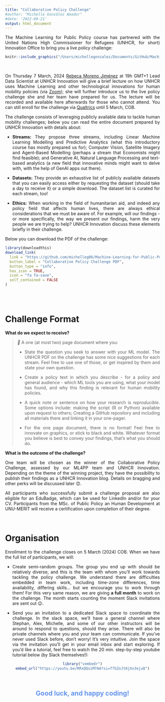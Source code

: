 ```yaml
---
title: "Collaborative Policy Challenge"
#author: "Michelle González Amador"
#date: '2022-09-21'
output: html_document
---
```

<style>
    body {
    text-align: justify}
</style>


The Machine Learning for Public Policy course has partnered with the United Nations High Commissioner for Refugees (UNHCR, for short) Innovation Office to bring you a live policy challenge:

<center>
```r
knitr::include_graphics("/Users/michellegonzalez/Documents/GitHub/Machine-Learning-for-Public-Policy/Images/policy_challenge_banner2.png")
```
</center>

<br>

On Thursday 7 March, 2024 [Rebeca Moreno Jiménez](https://www.weforum.org/people/rebeca-moreno-jimenez/) at 19h GMT+1 Lead Data Scientist at UNHCR Innovation will give a brief lecture on how UNHCR uses Machine Learning and other technological innovations for human mobility policies (via [Zoom](https://unu-merit-eu.zoom.us/j/5475937108?omn=82924276642)); she will further introduce us to the live policy challenge she and her team have prepared for us. The lecture will be recorded and available here afterwards for those who cannot attend. You can still enroll for the challenge via [Qualtrics](https://maastrichtuniversity.eu.qualtrics.com/jfe/form/SV_ctNrA5wPCm2jC86) until 5 March, COB. 

The challenge consists of leveraging publicly available data to tackle human mobility challenges; below you can read the entire document prepared by UNHCR Innovation with details about:

- **Streams:**  They propose three streams, including Linear Machine Learning Modelling and Predictive Analytics (what this introductory course has mostly prepared us for); Computer Vision, Satellite Imagery and Agent-Based Modelling (perhaps a stream that Economists might find feasible); and Generative AI, Natural Language Processing and text-based analytics (a new field that innovative minds might want to delve with, with the help of GenAI apps out there). 

- **Datasets:** They provide an exhaustive list of publicly available datasets that you can easily access either by requesting the dataset (should take a day to receive it) or a simple download. The dataset list is curated for each stream, too!

- **Ethics:** When working in the field of humanitarian aid, and indeed any policy field that affects human lives, there are always ethical considerations that we must be aware of. For example, will our findings - or more specifically, the way we present our findings, harm the very people we are trying to help? UNHCR Innovation discuss these elements briefly in their challenge.

Below you can download the PDF of the challenge:
<br>

```r
library(downloadthis)
download_link(
  link = "https://github.com/michelleg06/Machine-Learning-for-Public-Policy/blob/main/AI%20challenge-%20UNHCR%20Innovation.pdf",
  button_label = "Collaborative Policy Challenge PDF",
  button_type = "info",
  has_icon = TRUE,
  icon = "fa fa-save",
  self_contained = FALSE
)

```

<br>
<br>

# Challenge Format


**What do we expect to receive?**


> *📝* A one (at most two) page document where you:
>
>    - State the question you seek to answer with your ML model. The UNHCR PDF on the challenge has some nice suggestions for each stream. Feel free to use one of those, or get inspired by them and state your own question.
>
>    - Create a policy text in which you describe - for a policy and general audience - which ML tools you are using, what your model has found, and why this finding is relevant for human mobility policies.
>
>    - A quick note or sentence on how your research is *reproducible*. Some options include: making the script (R or Python) available upon request to others; Creating a GitHub repository and including all materials there and linking it in your one-pager.
>
>    - For the one page document, there is no format! Feel free to innovate on graphics, or stick to black and white. Whatever format you believe is best to convey your findings, that's what you should do.
    


**What is the outcome of the challenge?**

One team will be chosen as the winner of the Collaborative Policy Challenge, assessed by our ML4PP team and UNHCR Innovation. Depending on the theme of the winning project, they have the possibility to publish their findings as a UNHCR Innovation blog. Details on bragging and other perks will be discussed later 😊. 

All participants who successfully submit a challenge proposal are also eligible for an EduBadge, which can be used for LinkedIn and/or for your CV. Participants from the MSc. of Public Policy an Human Development at UNU-MERIT will receive a certification upon completion of their degree. 

<br>

# Organisation


Enrollment to the challenge closes on 5 March (2024) COB. When we have the full list of participants, we will:

- Create semi-random groups. The group you end up with should be relatively diverse, and this is the team with whom you'll work towards tackling the policy challenge. We understand there are difficulties embedded in team work, including time-zone differences, time availability, differing skills... but we encourage you to work through them! For this very same reason, we are giving **a full month** to work on the challenge. The month starts counting the moment Slack invitations are sent out 😉.

- Send you an invitation to a dedicated Slack space to coordinate the challenge. In the slack space, we'll have a general channel where Stephan, Alex, Michelle, and some of our other instructors will be around to respond to questions, should they arise. There will also be private channels where you and your team can communicate. If you've never used Slack before, don't worry! It's very intuitive. Join the space via the invitation you'll get in your email inbox and start exploring. If you'd like a tutorial, feel free to watch the 20 min. step-by-step youtube tutorial below (by Slack themselves!):

<center>
```r
library("vembedr")
embed_url("https://youtu.be/RRxQQxiM7AA?si=ffGZoJt8jXv3ejuQ")
```
</center>

<br>

<center>
<h2>
<strong>
<span style="color: cornflowerblue;">Good luck, and happy coding!</span>
</strong>
</h2>
</center>